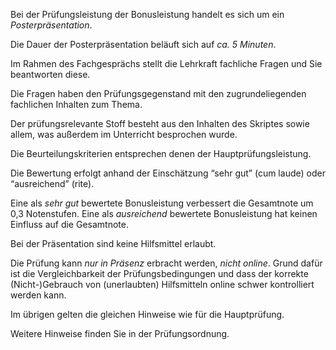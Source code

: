 

<!-- ### Bonusleistung -->

Bei der Prüfungsleistung der Bonusleistung handelt es sich um ein *Posterpräsentation*.


Die Dauer der Posterpräsentation beläuft sich auf *ca. 5 Minuten*.




Im Rahmen des Fachgesprächs stellt die Lehrkraft fachliche Fragen und Sie beantworten diese.

Die Fragen haben den Prüfungsgegenstand mit den zugrundeliegenden fachlichen Inhalten zum Thema.

Der prüfungsrelevante Stoff besteht aus den Inhalten des Skriptes sowie allem, was außerdem im Unterricht besprochen wurde.


Die Beurteilungskriterien entsprechen denen der Hauptprüfungsleistung.


Die Bewertung erfolgt anhand der Einschätzung "sehr gut" (cum laude) oder "ausreichend" (rite).

Eine als *sehr gut* bewertete Bonusleistung verbessert die Gesamtnote um 0,3 Notenstufen.
Eine als *ausreichend* bewertete Bonusleistung hat keinen Einfluss auf die Gesamtnote.

Bei der Präsentation sind keine Hilfsmittel erlaubt.


Die Prüfung kann *nur in Präsenz* erbracht werden, *nicht online*. 
Grund dafür ist die Vergleichbarkeit der Prüfungsbedingungen und dass der korrekte (Nicht-)Gebrauch von (unerlaubten) Hilfsmitteln online schwer kontrolliert werden kann.

Im übrigen gelten die gleichen Hinweise wie für die Hauptprüfung.

Weitere Hinweise finden Sie in der Prüfungsordnung.


